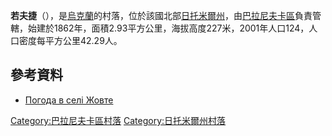 {{coord|50|24|16|N|27|49|18|E|scale:30000|display=title}}

'''若夫捷'''（{{lang-uk|Жовте}}），是[[烏克蘭|烏克蘭]]的村落，位於該國北部[[日托米爾州|日托米爾州]]，由[[巴拉尼夫卡區|巴拉尼夫卡區]]負責管轄，始建於1862年，面積2.93平方公里，海拔高度227米，2001年人口124，人口密度每平方公里42.29人。

==參考資料==
* [http://weather.in.ua/ua/zhitomirskaja/7780 Погода в селі Жовте]

{{DEFAULTSORT:Жовте}}
[[Category:巴拉尼夫卡區村落|Category:巴拉尼夫卡區村落]]
[[Category:日托米爾州村落|Category:日托米爾州村落]]


{{Zhytomyr-geo-stub}}